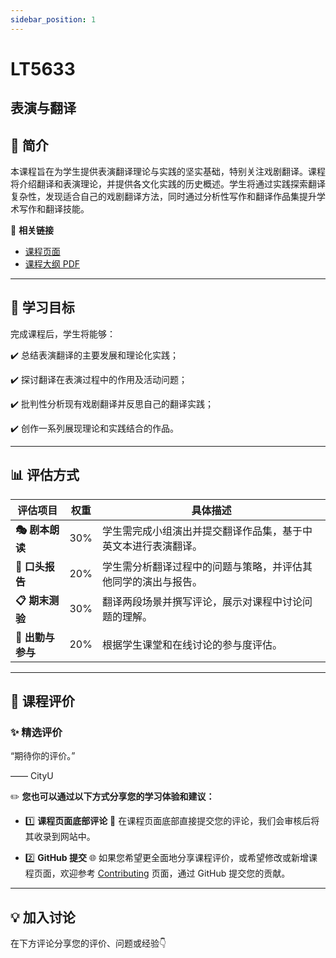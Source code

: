 ```yaml
---
sidebar_position: 1
---
```


# LT5633
## 表演与翻译

## **📘 简介**
本课程旨在为学生提供表演翻译理论与实践的坚实基础，特别关注戏剧翻译。课程将介绍翻译和表演理论，并提供各文化实践的历史概述。学生将通过实践探索翻译复杂性，发现适合自己的戏剧翻译方法，同时通过分析性写作和翻译作品集提升学术写作和翻译技能。

🔗 **相关链接**
- [课程页面](https://www.cityu.edu.hk/catalogue/pg/202425/course/LT5633.htm)
- [课程大纲 PDF](https://www.cityu.edu.hk/catalogue/pg/202425/course/LT5633.pdf)

---

## **🎯 学习目标**

完成课程后，学生将能够：

✔️ 总结表演翻译的主要发展和理论化实践；

✔️ 探讨翻译在表演过程中的作用及活动问题；

✔️ 批判性分析现有戏剧翻译并反思自己的翻译实践；

✔️ 创作一系列展现理论和实践结合的作品。

---

## **📊 评估方式**

| **评估项目**            | **权重** | **具体描述**                                                                                     |
|------------------------|---------|-----------------------------------------------------------------------------------------------|
| **🎭 剧本朗读**          | 30%     | 学生需完成小组演出并提交翻译作品集，基于中英文本进行表演翻译。                                          |
| **🎤 口头报告**          | 20%     | 学生需分析翻译过程中的问题与策略，并评估其他同学的演出与报告。                                            |
| **📋 期末测验**          | 30%     | 翻译两段场景并撰写评论，展示对课程中讨论问题的理解。                                                    |
| **💬 出勤与参与**        | 20%     | 根据学生课堂和在线讨论的参与度评估。                                                                  |

---

## **💬 课程评价**

### ✨ **精选评价**
<div className={commentStyles.commentBox}>
    <p className={commentStyles.commentText}>
        “期待你的评价。”
    </p>
    <p className={commentStyles.commentAuthor}>—— CityU</p>
</div>

✏️ **您也可以通过以下方式分享您的学习体验和建议：**

- 1️⃣ **课程页面底部评论**
💬 在课程页面底部直接提交您的评论，我们会审核后将其收录到网站中。

- 2️⃣ **GitHub 提交**
🌐 如果您希望更全面地分享课程评价，或希望修改或新增课程页面，欢迎参考 [Contributing](/contributing) 页面，通过 GitHub 提交您的贡献。

---

## **💡 加入讨论**

在下方评论分享您的评价、问题或经验👇
<Utterances />
